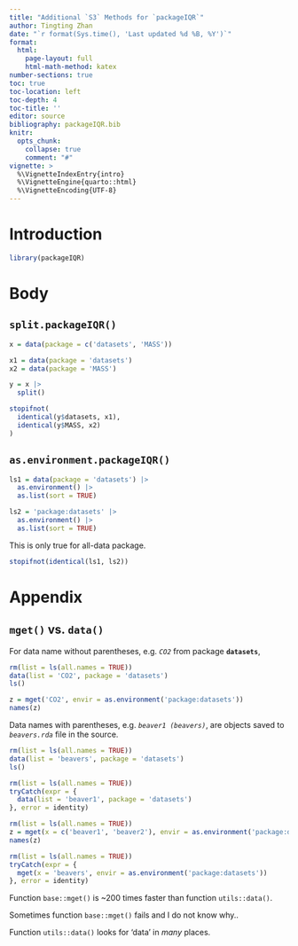 ```yaml
---
title: "Additional `S3` Methods for `packageIQR`"
author: Tingting Zhan
date: "`r format(Sys.time(), 'Last updated %d %B, %Y')`"
format: 
  html:
    page-layout: full
    html-math-method: katex
number-sections: true
toc: true
toc-location: left
toc-depth: 4
toc-title: ''
editor: source
bibliography: packageIQR.bib
knitr:
  opts_chunk: 
    collapse: true
    comment: "#" 
vignette: >
  %\VignetteIndexEntry{intro}
  %\VignetteEngine{quarto::html}
  %\VignetteEncoding{UTF-8}
---
```


# Introduction

```r
library(packageIQR)
```


# Body 

## `split.packageIQR()`

```r
x = data(package = c('datasets', 'MASS'))
```


```r
x1 = data(package = 'datasets')
x2 = data(package = 'MASS')
```

```r
y = x |>
  split()
```

```r
stopifnot(
  identical(y$datasets, x1), 
  identical(y$MASS, x2)
)
```



## `as.environment.packageIQR()`

```r
ls1 = data(package = 'datasets') |> 
  as.environment() |> 
  as.list(sort = TRUE)
```


```r
ls2 = 'package:datasets' |> 
  as.environment() |> 
  as.list(sort = TRUE)
```

This is only true for all-data package.
```r
stopifnot(identical(ls1, ls2))
```


# Appendix

## `mget()` vs. `data()`

For data name without parentheses, e.g. *`CO2`* from package **`datasets`**,

```r
rm(list = ls(all.names = TRUE))
data(list = 'CO2', package = 'datasets')
ls()
```

```r
z = mget('CO2', envir = as.environment('package:datasets'))
names(z)
```

Data names with parentheses, e.g. *`beaver1 (beavers)`*,
are objects saved to *`beavers.rda`* file in the source.

```r
rm(list = ls(all.names = TRUE))
data(list = 'beavers', package = 'datasets')
ls()
```

```r
rm(list = ls(all.names = TRUE))
tryCatch(expr = {
  data(list = 'beaver1', package = 'datasets')
}, error = identity)
```

```r
rm(list = ls(all.names = TRUE))
z = mget(x = c('beaver1', 'beaver2'), envir = as.environment('package:datasets'))
names(z)
```

```r
rm(list = ls(all.names = TRUE))
tryCatch(expr = {
  mget(x = 'beavers', envir = as.environment('package:datasets'))
}, error = identity)
```

Function `base::mget()` is ~200 times faster than function `utils::data()`.

Sometimes function `base::mget()` fails and I do not know why..

Function `utils::data()` looks for 'data' in *many* places.


